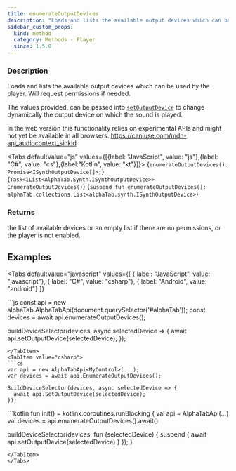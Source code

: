 ```yaml
---
title: enumerateOutputDevices
description: "Loads and lists the available output devices which can be used by the player."
sidebar_custom_props:
  kind: method
  category: Methods - Player
  since: 1.5.0
---
```



<SinceBadge since="1.5.0" />

### Description
Loads and lists the available output devices which can be used by the player. Will request permissions if needed.

The values provided, can be passed into [`setOutputDevice`](/docs/reference/types/alphatabapibase/setoutputdevice) to change dynamically the output device on which
the sound is played.

In the web version this functionality relies on experimental APIs and might not yet be available in all browsers. https://caniuse.com/mdn-api_audiocontext_sinkid

<Tabs defaultValue="js" values={[{label: "JavaScript", value: "js"},{label: "C#", value: "cs"},{label:"Kotlin", value: "kt"}]}>
<TabItem value="js">
<CodeBlock language="ts">{`enumerateOutputDevices(): Promise<ISynthOutputDevice[]>;`}</CodeBlock>
</TabItem>
<TabItem value="cs">
<CodeBlock language="csharp">{`Task<IList<AlphaTab.Synth.ISynthOutputDevice>> EnumerateOutputDevices()`}</CodeBlock>
</TabItem>
<TabItem value="kt">
<CodeBlock language="kotlin">{`suspend fun enumerateOutputDevices(): alphaTab.collections.List<alphaTab.synth.ISynthOutputDevice>`}</CodeBlock>
</TabItem>
</Tabs>

### Returns 
the list of available devices or an empty list if there are no permissions, or the player is not enabled. 


## Examples

<Tabs
    defaultValue="javascript"
    values={[
      { label: "JavaScript", value: "javascript"},
      { label: "C#", value: "csharp"},
      { label: "Android", value: "android"}
    ]}
>
<TabItem value="javascript">
```js
const api = new alphaTab.AlphaTabApi(document.querySelector('#alphaTab'));
const devices = await api.enumerateOutputDevices();

buildDeviceSelector(devices, async selectedDevice => {
  await api.setOutputDevice(selectedDevice);
});
```
</TabItem>
<TabItem value="csharp">
```cs
var api = new AlphaTabApi<MyControl>(...);
var devices = await api.EnumerateOutputDevices();

BuildDeviceSelector(devices, async selectedDevice => {
  await api.SetOutputDevice(selectedDevice);
});
```
</TabItem>
<TabItem value="android">
```kotlin
fun init() = kotlinx.coroutines.runBlocking {
  val api = AlphaTabApi<MyControl>(...)
  val devices = api.enumerateOutputDevices().await()

  buildDeviceSelector(devices, fun (selectedDevice) {
    suspend {
      await api.setOutputDevice(selectedDevice)
    }
  });
}
```
</TabItem>
</Tabs>
